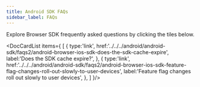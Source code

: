 ```yaml
---
title: Android SDK FAQs
sidebar_label: FAQs
---
```



Explore Browser SDK frequently asked questions by clicking the tiles below.

<DocCardList items={
  [
    { 
      type:'link', 
      href:'../../../android/android-sdk/faqs2/android-browser-ios-sdk-does-the-sdk-cache-expire', 
      label:'Does the SDK cache expire?', 
    },
    { 
      type:'link', 
      href:'../../../android/android-sdk/faqs2/android-browser-ios-sdk-feature-flag-changes-roll-out-slowly-to-user-devices', 
      label:'Feature flag changes roll out slowly to user devices', 
    },
  ]
}/>